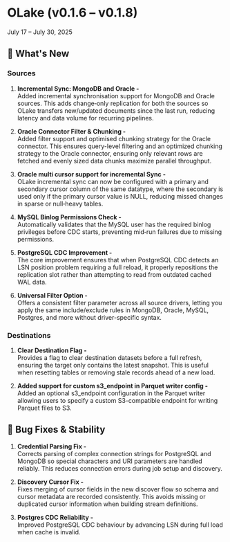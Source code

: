 # OLake (v0.1.6 – v0.1.8)
July 17 – July 30, 2025

## 🎯 What's New

### Sources

1. **Incremental Sync: MongoDB and Oracle -** <br/>Added incremental synchronisation support for MongoDB and Oracle sources. This adds change‑only replication for both the sources so OLake transfers new/updated documents since the last run, reducing latency and data volume for recurring pipelines.

2. **Oracle Connector Filter & Chunking -** <br/>Added filter support and optimised chunking strategy for the Oracle connector. This ensures query-level filtering and an optimized chunking strategy to the Oracle connector, ensuring only relevant rows are fetched and evenly sized data chunks maximize parallel throughput.

3. **Oracle multi cursor support for incremental Sync -** <br/>OLake incremental sync can now be configured with a primary and secondary cursor column of the same datatype, where the secondary is used only if the primary cursor value is NULL, reducing missed changes in sparse or null‑heavy tables.

4. **MySQL Binlog Permissions Check -** <br/>Automatically validates that the MySQL user has the required binlog privileges before CDC starts, preventing mid‑run failures due to missing permissions.

5. **PostgreSQL CDC Improvement -** <br/>The core improvement ensures that when PostgreSQL CDC detects an LSN position problem requiring a full reload, it properly repositions the replication slot rather than attempting to read from outdated cached WAL data.

6. **Universal Filter Option -** <br/>Offers a consistent filter parameter across all source drivers, letting you apply the same include/exclude rules in MongoDB, Oracle, MySQL, Postgres, and more without driver-specific syntax.

### Destinations

1. **Clear Destination Flag -** <br/>Provides a flag to clear destination datasets before a full refresh, ensuring the target only contains the latest snapshot. This is useful when resetting tables or removing stale records ahead of a new load.

2. **Added support for custom s3_endpoint in Parquet writer config -** <br/>Added an optional s3_endpoint configuration in the Parquet writer allowing users to specify a custom S3-compatible endpoint for writing Parquet files to S3.

## 🔧 Bug Fixes & Stability

1. **Credential Parsing Fix -** <br/>Corrects parsing of complex connection strings for PostgreSQL and MongoDB so special characters and URI parameters are handled reliably. This reduces connection errors during job setup and discovery.

2. **Discovery Cursor Fix -** <br/>Fixes merging of cursor fields in the new discover flow so schema and cursor metadata are recorded consistently. This avoids missing or duplicated cursor information when building stream definitions.

3. **Postgres CDC Reliability -** <br/>Improved PostgreSQL CDC behaviour by advancing LSN during full load when cache is invalid.